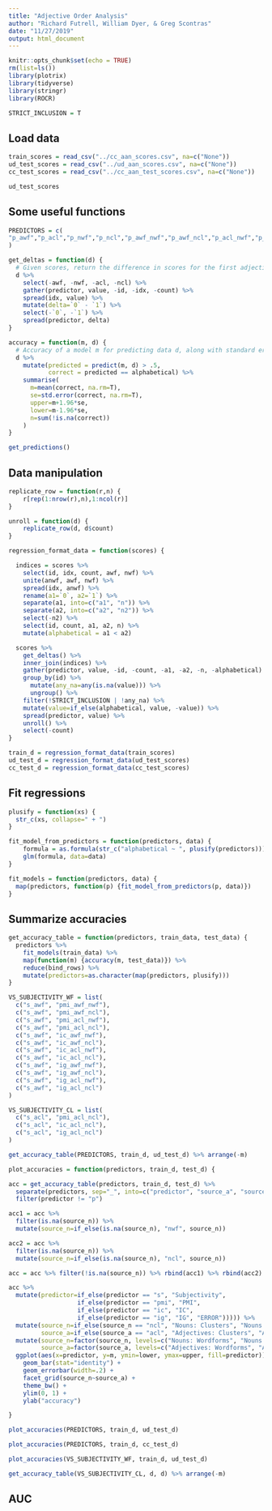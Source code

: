 ```yaml
---
title: "Adjective Order Analysis"
author: "Richard Futrell, William Dyer, & Greg Scontras"
date: "11/27/2019"
output: html_document
---
```


```r
knitr::opts_chunk$set(echo = TRUE)
rm(list=ls())
library(plotrix)
library(tidyverse)
library(stringr)
library(ROCR)

STRICT_INCLUSION = T

```

## Load data

```r
train_scores = read_csv("../cc_aan_scores.csv", na=c("None"))
ud_test_scores = read_csv("../ud_aan_scores.csv", na=c("None"))
cc_test_scores = read_csv("../cc_aan_test_scores.csv", na=c("None"))
```
```r
ud_test_scores
```


## Some useful functions
```r

PREDICTORS = c(
"p_awf","p_acl","p_nwf","p_ncl","p_awf_nwf","p_awf_ncl","p_acl_nwf","p_acl_ncl","ic_awf_nwf","ic_awf_ncl","ic_acl_nwf","ic_acl_ncl","pmi_awf_nwf","pmi_awf_ncl","pmi_acl_nwf","pmi_acl_ncl","s_awf","s_acl","ig_awf_nwf","ig_awf_ncl","ig_acl_nwf","ig_acl_ncl"
)

get_deltas = function(d) {
  # Given scores, return the difference in scores for the first adjective minus the second adjective, for all predictors
  d %>% 
    select(-awf, -nwf, -acl, -ncl) %>%
    gather(predictor, value, -id, -idx, -count) %>%
    spread(idx, value) %>%
    mutate(delta=`0` - `1`) %>%
    select(-`0`, -`1`) %>%
    spread(predictor, delta)
}

accuracy = function(m, d) {
  # Accuracy of a model m for predicting data d, along with standard error and 95% confidence intervals according to the Normal approximation to the Binomial confidence interval
  d %>% 
    mutate(predicted = predict(m, d) > .5,
           correct = predicted == alphabetical) %>%
    summarise(
      m=mean(correct, na.rm=T),
      se=std.error(correct, na.rm=T),
      upper=m+1.96*se,
      lower=m-1.96*se,
      n=sum(!is.na(correct))
    )
}

get_predictions()

```


## Data manipulation
```r

replicate_row = function(r,n) {
    r[rep(1:nrow(r),n),1:ncol(r)]
}

unroll = function(d) {
    replicate_row(d, d$count)
}

regression_format_data = function(scores) {

  indices = scores %>%
    select(id, idx, count, awf, nwf) %>%
    unite(anwf, awf, nwf) %>%
    spread(idx, anwf) %>%
    rename(a1=`0`, a2=`1`) %>%
    separate(a1, into=c("a1", "n")) %>%
    separate(a2, into=c("a2", "n2")) %>%
    select(-n2) %>%
    select(id, count, a1, a2, n) %>%
    mutate(alphabetical = a1 < a2)

  scores %>%
    get_deltas() %>%
    inner_join(indices) %>%
    gather(predictor, value, -id, -count, -a1, -a2, -n, -alphabetical) %>%
    group_by(id) %>%
      mutate(any_na=any(is.na(value))) %>%
      ungroup() %>%
    filter(!STRICT_INCLUSION | !any_na) %>%
    mutate(value=if_else(alphabetical, value, -value)) %>%
    spread(predictor, value) %>%
    unroll() %>%
    select(-count)
}

train_d = regression_format_data(train_scores)
ud_test_d = regression_format_data(ud_test_scores)
cc_test_d = regression_format_data(cc_test_scores)

```

## Fit regressions
```r

plusify = function(xs) {
  str_c(xs, collapse=" + ")
}

fit_model_from_predictors = function(predictors, data) {
    formula = as.formula(str_c("alphabetical ~ ", plusify(predictors)))
    glm(formula, data=data)
}

fit_models = function(predictors, data) {
  map(predictors, function(p) {fit_model_from_predictors(p, data)})
}

```

## Summarize accuracies

```r
get_accuracy_table = function(predictors, train_data, test_data) {
  predictors %>%
    fit_models(train_data) %>%
    map(function(m) {accuracy(m, test_data)}) %>%
    reduce(bind_rows) %>%
    mutate(predictors=as.character(map(predictors, plusify)))
}

VS_SUBJECTIVITY_WF = list(
  c("s_awf", "pmi_awf_nwf"),
  c("s_awf", "pmi_awf_ncl"),
  c("s_awf", "pmi_acl_nwf"),
  c("s_awf", "pmi_acl_ncl"),
  c("s_awf", "ic_awf_nwf"),
  c("s_awf", "ic_awf_ncl"),
  c("s_awf", "ic_acl_nwf"),
  c("s_awf", "ic_acl_ncl"),
  c("s_awf", "ig_awf_nwf"),
  c("s_awf", "ig_awf_ncl"),
  c("s_awf", "ig_acl_nwf"),
  c("s_awf", "ig_acl_ncl")
)

VS_SUBJECTIVITY_CL = list(
  c("s_acl", "pmi_acl_ncl"),
  c("s_acl", "ic_acl_ncl"),
  c("s_acl", "ig_acl_ncl")
)

```

```r
get_accuracy_table(PREDICTORS, train_d, ud_test_d) %>% arrange(-m)
```

```r

plot_accuracies = function(predictors, train_d, test_d) {

acc = get_accuracy_table(predictors, train_d, test_d) %>% 
  separate(predictors, sep="_", into=c("predictor", "source_a", "source_n")) %>% 
  filter(predictor != "p")

acc1 = acc %>% 
  filter(is.na(source_n)) %>%
  mutate(source_n=if_else(is.na(source_n), "nwf", source_n)) 

acc2 = acc %>% 
  filter(is.na(source_n)) %>%
  mutate(source_n=if_else(is.na(source_n), "ncl", source_n))

acc = acc %>% filter(!is.na(source_n)) %>% rbind(acc1) %>% rbind(acc2)

acc %>%
  mutate(predictor=if_else(predictor == "s", "Subjectivity",
                   if_else(predictor == "pmi", "PMI",
                   if_else(predictor == "ic", "IC",
                   if_else(predictor == "ig", "IG", "ERROR"))))) %>%
  mutate(source_n=if_else(source_n == "ncl", "Nouns: Clusters", "Nouns: Wordforms"),
         source_a=if_else(source_a == "acl", "Adjectives: Clusters", "Adjectives: Wordforms")) %>%
  mutate(source_n=factor(source_n, levels=c("Nouns: Wordforms", "Nouns: Clusters")),
         source_a=factor(source_a, levels=c("Adjectives: Wordforms", "Adjectives: Clusters"))) %>%
  ggplot(aes(x=predictor, y=m, ymin=lower, ymax=upper, fill=predictor)) +     
    geom_bar(stat="identity") +
    geom_errorbar(width=.2) + 
    facet_grid(source_n~source_a) +
    theme_bw() +
    ylim(0, 1) + 
    ylab("accuracy")

}


```

```r
plot_accuracies(PREDICTORS, train_d, ud_test_d)
```

```r
plot_accuracies(PREDICTORS, train_d, cc_test_d)
```



```r
plot_accuracies(VS_SUBJECTIVITY_WF, train_d, ud_test_d) 
```

```r
get_accuracy_table(VS_SUBJECTIVITY_CL, d, d) %>% arrange(-m)
```


## AUC

```r


  
```
  